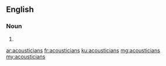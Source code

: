 ==English==

===Noun===
{{head|en}}

# {{plural of|acoustician}}

[[ar:acousticians]]
[[fr:acousticians]]
[[ku:acousticians]]
[[mg:acousticians]]
[[my:acousticians]]